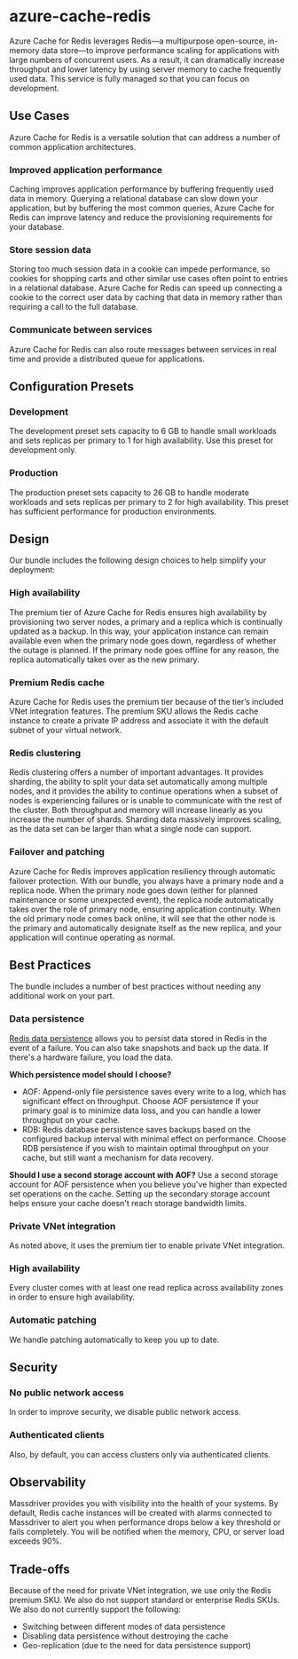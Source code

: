 # azure-cache-redis
Azure Cache for Redis leverages Redis—a multipurpose open-source, in-memory data store—to improve performance scaling for applications with large numbers of concurrent users. As a result, it can dramatically increase throughput and lower latency by using server memory to cache frequently used data. This service is fully managed so that you can focus on development.

## Use Cases
Azure Cache for Redis is a versatile solution that can address a number of common application architectures.
### Improved application performance
Caching improves application performance by buffering frequently used data in memory. Querying a relational database can slow down your application, but by buffering the most common queries, Azure Cache for Redis can improve latency and reduce the provisioning requirements for your database.
### Store session data
Storing too much session data in a cookie can impede performance, so cookies for shopping carts and other similar use cases often point to entries in a relational database. Azure Cache for Redis can speed up connecting a cookie to the correct user data by caching that data in memory rather than requiring a call to the full database.
### Communicate between services
Azure Cache for Redis can also route messages between services in real time and provide a distributed queue for applications.

## Configuration Presets
### Development
The development preset sets capacity to 6 GB to handle small workloads and sets replicas per primary to 1 for high availability. Use this preset for development only.
### Production
The production preset sets capacity to 26 GB to handle moderate workloads and sets replicas per primary to 2 for high availability. This preset has sufficient performance for production environments.

## Design
Our bundle includes the following design choices to help simplify your deployment:
### High availability
The premium tier of Azure Cache for Redis ensures high availability by provisioning two server nodes, a primary and a replica which is continually updated as a backup. In this way, your application instance can remain available even when the primary node goes down, regardless of whether the outage is planned. If the primary node goes offline for any reason, the replica automatically takes over as the new primary.
### Premium Redis cache
Azure Cache for Redis uses the premium tier because of the tier’s included VNet integration features. The premium SKU allows the Redis cache instance to create a private IP address and associate it with the default subnet of your virtual network.
### Redis clustering
Redis clustering offers a number of important advantages. It provides sharding, the ability to split your data set automatically among multiple nodes, and it provides the ability to continue operations when a subset of nodes is experiencing failures or is unable to communicate with the rest of the cluster. Both throughput and memory will increase linearly as you increase the number of shards. Sharding data massively improves scaling, as the data set can be larger than what a single node can support.
### Failover and patching
Azure Cache for Redis improves application resiliency through automatic failover protection. With our bundle, you always have a primary node and a replica node. When the primary node goes down (either for planned maintenance or some unexpected event), the replica node automatically takes over the role of primary node, ensuring application continuity. When the old primary node comes back online, it will see that the other node is the primary and automatically designate itself as the new replica, and your application will continue operating as normal.

## Best Practices
The bundle includes a number of best practices without needing any additional work on your part.
### Data persistence
[Redis data persistence](https://learn.microsoft.com/en-us/azure/azure-cache-for-redis/cache-how-to-premium-persistence) allows you to persist data stored in Redis in the event of a failure. You can also take snapshots and back up the data. If there's a hardware failure, you load the data.

**Which persistence model should I choose?**
* AOF: Append-only file persistence saves every write to a log, which has significant effect on throughput. Choose AOF persistence if your primary goal is to minimize data loss, and you can handle a lower throughput on your cache.
* RDB: Redis database persistence saves backups based on the configured backup interval with minimal effect on performance. Choose RDB persistence if you wish to maintain optimal throughput on your cache, but still want a mechanism for data recovery.

**Should I use a second storage account with AOF?**
Use a second storage account for AOF persistence when you believe you've higher than expected set operations on the cache. Setting up the secondary storage account helps ensure your cache doesn't reach storage bandwidth limits.

### Private VNet integration
As noted above, it uses the premium tier to enable private VNet integration.
### High availability
Every cluster comes with at least one read replica across availability zones in order to ensure high availability.
### Automatic patching
We handle patching automatically to keep you up to date.

## Security
### No public network access
In order to improve security, we disable public network access.
### Authenticated clients
Also, by default, you can access clusters only via authenticated clients.

## Observability
Massdriver provides you with visibility into the health of your systems. By default, Redis cache instances will be created with alarms connected to Massdriver to alert you when performance drops below a key threshold or fails completely. You will be notified when the memory, CPU, or server load exceeds 90%.

## Trade-offs
Because of the need for private VNet integration, we use only the Redis premium SKU. We also do not support standard or enterprise Redis SKUs.
We also do not currently support the following:
* Switching between different modes of data persistence
* Disabling data persistence without destroying the cache
* Geo-replication (due to the need for data persistence support)
